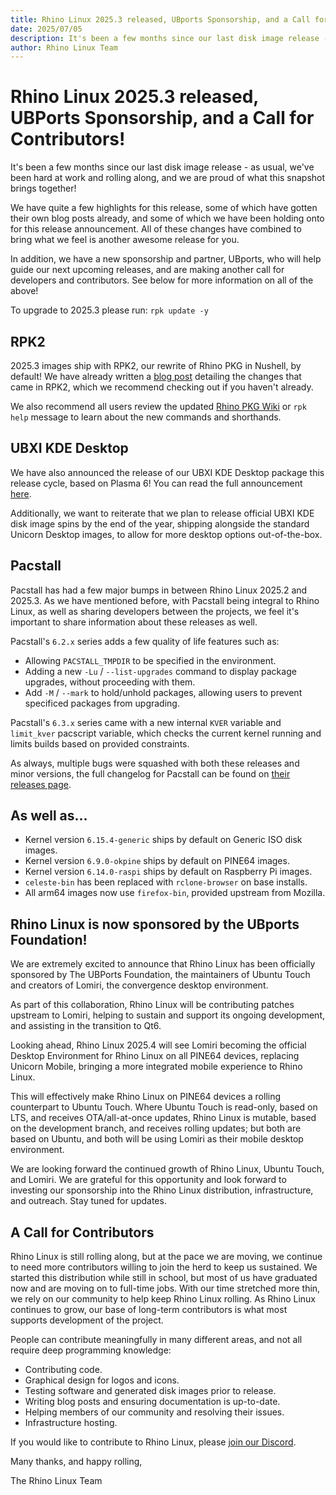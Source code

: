 ```yaml
---
title: Rhino Linux 2025.3 released, UBports Sponsorship, and a Call for Contributors!
date: 2025/07/05
description: It's been a few months since our last disk image release - as usual, we've been hard at work and rolling along, and we are proud of what this snapshot brings together! In addition, we have a new sponsorship and partner, UBports, who will help guide our next upcoming releases, and are making another call for developers and contributors.
author: Rhino Linux Team
---
```


# Rhino Linux 2025.3 released, UBPorts Sponsorship, and a Call for Contributors!

It's been a few months since our last disk image release - as usual, we've been hard at work and rolling along, and we are proud of what this snapshot brings together!

We have quite a few highlights for this release, some of which have gotten their own blog posts already, and some of which we have been holding onto for this release announcement. All of these changes have combined to bring what we feel is another awesome release for you.

In addition, we have a new sponsorship and partner, UBports, who will help guide our next upcoming releases, and are making another call for developers and contributors. See below for more information on all of the above!

To upgrade to 2025.3 please run: `rpk update -y`

## RPK2

2025.3 images ship with RPK2, our rewrite of Rhino PKG in Nushell, by default! We have already written a [blog post](/news-20) detailing the changes that came in RPK2, which we recommend checking out if you haven't already.

We also recommend all users review the updated [Rhino PKG Wiki](https://wiki.rhinolinux.org/user/rpk) or `rpk help` message to learn about the new commands and shorthands.

## UBXI KDE Desktop

We have also announced the release of our UBXI KDE Desktop package this release cycle, based on Plasma 6! You can read the full announcement [here](https://blog.rhinolinux.org/news-20).

Additionally, we want to reiterate that we plan to release official UBXI KDE disk image spins by the end of the year, shipping alongside the standard Unicorn Desktop images, to allow for more desktop options out-of-the-box.

## Pacstall

Pacstall has had a few major bumps in between Rhino Linux 2025.2 and 2025.3. As we have mentioned before, with Pacstall being integral to Rhino Linux, as well as sharing developers between the projects, we feel it's important to share information about these releases as well.

Pacstall's `6.2.x` series adds a few quality of life features such as:
- Allowing `PACSTALL_TMPDIR` to be specified in the environment.
- Adding a new `-Lu` / `--list-upgrades` command to display package upgrades, without proceeding with them.
- Add `-M` / `--mark` to hold/unhold packages, allowing users to prevent specificed packages from upgrading.

Pacstall's `6.3.x` series came with a new internal `KVER` variable and `limit_kver` pacscript variable, which checks the current kernel running and limits builds based on provided constraints.

As always, multiple bugs were squashed with both these releases and minor versions, the full changelog for Pacstall can be found on [their releases page](https://github.com/pacstall/pacstall/releases).

## As well as...

- Kernel version `6.15.4-generic` ships by default on Generic ISO disk images.
- Kernel version `6.9.0-okpine` ships by default on PINE64 images.
- Kernel version `6.14.0-raspi` ships by default on Raspberry Pi images.
- `celeste-bin` has been replaced with `rclone-browser` on base installs.
- All arm64 images now use `firefox-bin`, provided upstream from Mozilla.

## Rhino Linux is now sponsored by the UBports Foundation!

We are extremely excited to announce that Rhino Linux has been officially sponsored by The UBPorts Foundation, the maintainers of Ubuntu Touch and creators of Lomiri, the convergence desktop environment.

As part of this collaboration, Rhino Linux will be contributing patches upstream to Lomiri, helping to sustain and support its ongoing development, and assisting in the transition to Qt6.

Looking ahead, Rhino Linux 2025.4 will see Lomiri becoming the official Desktop Environment for Rhino Linux on all PINE64 devices, replacing Unicorn Mobile, bringing a more integrated mobile experience to Rhino Linux.

This will effectively make Rhino Linux on PINE64 devices a rolling counterpart to Ubuntu Touch. Where Ubuntu Touch is read-only, based on LTS, and receives OTA/all-at-once updates, Rhino Linux is mutable, based on the development branch, and receives rolling updates; but both are based on Ubuntu, and both will be using Lomiri as their mobile desktop environment.

We are looking forward the continued growth of Rhino Linux, Ubuntu Touch, and Lomiri. We are grateful for this opportunity and look forward to investing our sponsorship into the Rhino Linux distribution, infrastructure, and outreach. Stay tuned for updates.

## A Call for Contributors

Rhino Linux is still rolling along, but at the pace we are moving, we continue to need more contributors willing to join the herd to keep us sustained. We started this distribution while still in school, but most of us have graduated now and are moving on to full-time jobs. With our time stretched more thin, we rely on our community to help keep Rhino Linux rolling. As Rhino Linux continues to grow, our base of long-term contributors is what most supports development of the project.

People can contribute meaningfully in many different areas, and not all require deep programming knowledge:
- Contributing code.
- Graphical design for logos and icons.
- Testing software and generated disk images prior to release.
- Writing blog posts and ensuring documentation is up-to-date.
- Helping members of our community and resolving their issues.
- Infrastructure hosting.

If you would like to contribute to Rhino Linux, please [join our Discord](https://discord.gg/reSvc8Ztk3).

Many thanks, and happy rolling,

The Rhino Linux Team
